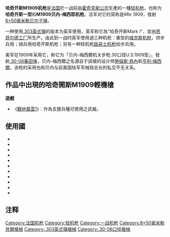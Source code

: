 {{noteTA
|G1=軍事
|G2=長度單位
|G3=Firearms
}}
{{Infobox Weapon
 |name= 哈奇開斯M1909貝內特·梅西耶機槍
 |image= File:Hotchkiss M1909.png
 |image_size= 300px
 |caption=
 |origin= {{flagcountry|French Third Republic}}
 |type= [[輕機槍|輕機槍]]
 <!-- Type selection -->
 |is_ranged=yes
 <!-- Service history -->
 |service=
 |used_by=
 |wars= [[第一次世界大戰|第一次世界大戰]]<br/>[[民國軍閥|民國軍閥]]戰爭<br/>[[第二次世界大戰|第二次世界大戰]]
 <!-- Production history -->
 |designer= [[勞倫斯·貝內特|勞倫斯·貝內特]]、[[亨利·梅西耶|亨利·梅西耶]]
 |design_date= 1901年
 |manufacturer=[[哈奇開斯公司|哈奇開斯公司]]
 |unit_cost=
 |production_date= 1909年
 |number= 約700挺（[[春田兵工廠|春田兵工廠]]生產型）
 |variants= Hotchkiss M1909（法國，[[8毫米勒貝爾彈|8毫米勒貝爾彈]]）<br />Hotchkiss Mark I（英國，.303）<br />Benet-Mercie Machine Rifle M1909（美國，[[.30-06春田步槍彈|.30-06春田]]）
 <!-- General specifications -->
 |weight= 12公斤
 |length= {{convert|1.23|m|in}}<ref name="nra">Bruce N. Canfield "The Daylight Gun": U.S. Model of 1909 Benet-Mercie Machine Gun" ''American Rifleman'' September 2010 pp.84–87</ref>
 |part_length= {{convert|64|cm|in}}<ref name="nra"/>
 <!-- Ranged weapon specifications -->
 |cartridge= [[.303英式彈|.303英式彈]]（英國）<br/>[[8×50毫米勒貝爾子彈|8×50毫米勒貝爾子彈]]（法國）<br />[[.30-06春田步槍彈|.30-06春田子彈]]（美國）<br />7×57毫米毛瑟（巴西及西班牙）
 |caliber=
 |action= [[氣動式|氣動式]]
 |mode= [[自動火器|全自動]]
 |rate= 400發／分鐘<ref name="nra"/>
 |velocity=
 |range=
 |max_range= 3,800米
 |feed= 30發保彈板，或彈鏈供彈
 |sights=
 }}

'''哈奇开斯M1909机枪'''是[[法国|法国]]於一战前由[[霍奇克斯公司|霍奇克斯公司]]生產的一種[[轻机枪|轻机枪]]，也称为'''哈奇开斯一型'''和'''M1909贝内-梅西耶机枪'''。法军对它的简称是''Mle 1909''，發射[[8×50毫米勒贝尔子弹|8×50毫米勒贝尔子弹]]。

一种使用[[.303英式彈|.303英式彈]]的版本为英军使用，英军称它為"哈奇开斯Mark I"，並由[[恩菲尔德工厂|恩菲尔德工厂]]所生产。由此到一战时英军使用過三种机枪：重型的[[维克斯机枪|维克斯机枪]]，供步兵用；骑兵用哈奇开斯机枪；另有一种轻机枪[[路易士机枪|路易士机枪]]给步兵用。

美军在1909年采用它，称它为「贝内-梅西爾机关步枪.30口径U.S.1909型」，發射[[.30-06春田步槍彈|.30-06春田弹]]，贝内-梅西爾之名源自于該槍的设计师[[勞倫斯·貝內|勞倫斯·貝內]]和[[亨利·梅西爾|亨利·梅西爾]]。该枪的采用也和贝内与前美国陆军军械局总长的私交不无关系。

==作品中出現的哈奇開斯M1909輕機槍==
'''遊戲'''
* 《[[戰地風雲1|戰地風雲1]]》：作為支援兵種可使用之武器。

== 使用國 ==
*{{flagcountry|Austria-Hungary}}
*{{flagcountry|Australia}}
*{{flagcountry|Belgium}}
*{{flagcountry|Brazil}}
*{{flagcountry|Republic of China}}
*{{flagcountry|French Third Republic}}
*{{flagcountry|Republic of Ireland}}
*{{flagcountry|New Zealand}}
*{{flagcountry|Spain}}
*{{flagcountry|United Kingdom of Great Britain and Ireland}}
*{{flagcountry|United States|1912}}

==注释==
<references/>

{{一戰美國步兵槍械}}
{{一戰英國步兵槍械}}
{{一戰俄羅斯步兵槍械}}
{{北伐至抗戰時期中華民國步兵武器}}

[[Category:法国机枪|Category:法国机枪]]
[[Category:轻机枪|Category:轻机枪]]
[[Category:一战机枪|Category:一战机枪]]
[[Category:8×50毫米勒貝爾槍械|Category:8×50毫米勒貝爾槍械]]
[[Category:.303英式彈槍械|Category:.303英式彈槍械]]
[[Category:.30-06口徑槍械|Category:.30-06口徑槍械]]
